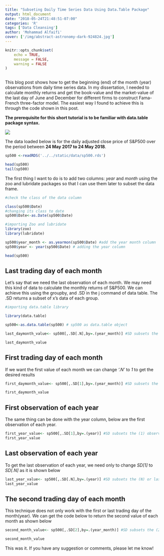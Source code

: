 ```yaml
---
title: "Subseting Daily Time Series Data Using Data.Table Package"
output: html_document
date: "2018-05-24T21:48:51-07:00"
categories: 'R'
tags: ['Data Cleansing']
author: 'Mohammad Alfaifi'
cover: ['/img/abstract-astronomy-dark-924824.jpg']
---
```


```r
knitr::opts_chunk$set(
	echo = TRUE,
	message = FALSE,
	warning = FALSE
)
 
```


This blog post shows how to get the beginning (end) of the month (year) observations from daily time series data.  In my dissertation, I needed to calculate monthly returns and get the book-value and the market-value of the last day of June and December for different firms to construct Fama-French three-factor model. The easiest way I found to achieve this is through the code shown in this post. 

**The prerequisite for this short tutorial is to be familiar with data.table package syntax.**

![](http://adjusted-r.netlify.com/images/dt_syn.png)




The data loaded below is for the daily adjusted close price of S&P500 over the period between **24 May 2017 to 24 May 2018**. 
 

```r


sp500 <-readRDS('../../static/data/sp500.rds')
```

```r

head(sp500)
tail(sp500)
```


The first thing I want to do is to add two columns:  *year* and  *month*  using the zoo and lubridate packages so that I can use them later to subset the data frame. 

```r
#check the class of the data column

class(sp500$Date)
#changing its class to date
sp500$Date<-as.Date(sp500$Date)

#importing Zoo and lubridate
library(zoo)
library(lubridate)

sp500$year_month <- as.yearmon(sp500$Date) #add the year month column
sp500$year <- year(sp500$Date) # adding the year column

head(sp500)

```

## Last trading day of each month

Let's say that we need the last observation of each month. We may need this kind of data to calculate  the monthly returns of S&P500. We can achieve this using the groupby, and .SD in the j command of data table. The .SD returns a subset of x's data of each group. 

```r
#importing data.table library

library(data.table)

sp500<-as.data.table(sp500) # sp500 as data.table object

last_daymonth_value<- sp500[,.SD[.N],by=.(year_month)] #SD subsets the (.N) or last observation of each month

last_daymonth_value
```

## First trading day of each month

If we want the first value of each month we can change *'.N'* to *1* to get the desired results

```r

first_daymonth_value<- sp500[,.SD[1],by=.(year_month)] #SD subsets the (1) observation of each month

first_daymonth_value

```

## First observation of each year

The same thing can be done with the year column, below are the first observation of each year. 

```r

first_year_value<- sp500[,.SD[1],by=.(year)] #SD subsets the (1) observation of each year
first_year_value
```

## Last observation of each year

To get the last observation of each year, we need only to change *SD[1]* to *SD[.N]* as it is shown below

```r

last_year_value<- sp500[,.SD[.N],by=.(year)] #SD subsets the (N) or last observation of each year
last_year_value
```
## The second trading day of each month


This technique does not only work with the first  or last trading day of the month(year).  We can get the code below to return the second value of each month as shown below

```r

second_month_value<- sp500[,.SD[2],by=.(year_month)] #SD subsets the (2) observation of each month

second_month_value
```




This was it. If you have any suggestion or comments, please let me know! 